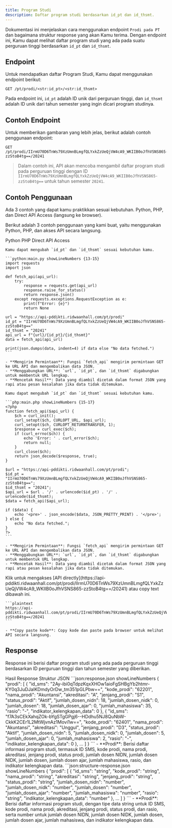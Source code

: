 ```yaml
---
title: Program Studi
description: Daftar program studi berdasarkan id_pt dan id_thsmt.
---
```


Dokumentasi ini menjelaskan cara menggunakan endpoint `Prodi pada PT` dan bagaimana struktur response yang akan Kamu terima. Dengan endpoint ini, Kamu dapat melihat daftar program studi yang ada pada suatu perguruan tinggi berdasarkan `id_pt` dan `id_thsmt`.

## Endpoint

Untuk mendapatkan daftar Program Studi, Kamu dapat menggunakan endpoint berikut:

```plaintext
GET /pt/prodi/<str:id_pt>/<str:id_thsmt>
```

Pada endpoint ini, `id_pt` adalah ID unik dari perguruan tinggi, dan `id_thsmt` adalah ID unik dari tahun semester yang ingin dicari program studinya.

## Contoh Endpoint

Untuk memberikan gambaran yang lebih jelas, berikut adalah contoh penggunaan endpoint:

```plaintext
GET /pt/prodi/IIrmU70D6TnWs79XzUmnBLmgfQLYxkZzUeQjVW4cA9_WKIIB0oJfhVSNS865-zzStoB4tg==/20241
```

> Dalam contoh ini, API akan mencoba mengambil daftar program studi pada perguruan tinggi dengan ID `IIrmU70D6TnWs79XzUmnBLmgfQLYxkZzUeQjVW4cA9_WKIIB0oJfhVSNS865-zzStoB4tg==` untuk tahun semester `20241`.

## Contoh Penggunaan

<Note type="danger" title="perhatian!">
  Ada 3 contoh yang dapat kamu praktikkan sesuai kebutuhan. Python, PHP, dan Direct API Access (langsung ke browser).
</Note>

Berikut adalah 3 contoh penggunaan yang kami buat, yaitu menggunakan Python, PHP, dan akses API secara langsung.

<Tabs defaultValue="python" className="pt-5 pb-1">
  <TabsList>
    <TabsTrigger value="python">Python</TabsTrigger>
    <TabsTrigger value="php">PHP</TabsTrigger>
    <TabsTrigger value="direct">Direct API Access</TabsTrigger>
  </TabsList>
  <TabsContent value="python">

    Kamu dapat mengubah `id_pt` dan `id_thsmt` sesuai kebutuhan kamu.

    ```python:main.py showLineNumbers {13-15}
    import requests
    import json

    def fetch_api(api_url):
        try:
            response = requests.get(api_url)
            response.raise_for_status()
            return response.json()
        except requests.exceptions.RequestException as e:
            print(f"Error: {e}")
            return None

    url = "https://api-pddikti.ridwaanhall.com/pt/prodi"
    id_pt = "IIrmU70D6TnWs79XzUmnBLmgfQLYxkZzUeQjVW4cA9_WKIIB0oJfhVSNS865-zzStoB4tg=="
    id_thsmt = "20241"
    api_url = f"{url}/{id_pt}/{id_thsmt}"
    data = fetch_api(api_url)

    print(json.dumps(data, indent=4) if data else "No data fetched.")
    ```

    - **Mengirim Permintaan**: Fungsi `fetch_api` mengirim permintaan GET ke URL API dan mengembalikan data JSON.
    - **Menggabungkan URL**: `url`, `id_pt`, dan `id_thsmt` digabungkan untuk membentuk URL lengkap.
    - **Mencetak Hasil**: Data yang diambil dicetak dalam format JSON yang rapi atau pesan kesalahan jika data tidak ditemukan.
  </TabsContent>
  <TabsContent value="php">

    Kamu dapat mengubah `id_pt` dan `id_thsmt` sesuai kebutuhan kamu.

    ```php:main.php showLineNumbers {15-17}
    <?php
    function fetch_api($api_url) {
        $ch = curl_init();
        curl_setopt($ch, CURLOPT_URL, $api_url);
        curl_setopt($ch, CURLOPT_RETURNTRANSFER, 1);
        $response = curl_exec($ch);
        if (curl_errno($ch)) {
            echo 'Error: ' . curl_error($ch);
            return null;
        }
        curl_close($ch);
        return json_decode($response, true);
    }

    $url = "https://api-pddikti.ridwaanhall.com/pt/prodi";
    $id_pt = "IIrmU70D6TnWs79XzUmnBLmgfQLYxkZzUeQjVW4cA9_WKIIB0oJfhVSNS865-zzStoB4tg==";
    $id_thsmt = "20241";
    $api_url = $url . '/' . urlencode($id_pt) . '/' . urlencode($id_thsmt);
    $data = fetch_api($api_url);

    if ($data) {
        echo '<pre>' . json_encode($data, JSON_PRETTY_PRINT) . '</pre>';
    } else {
        echo "No data fetched.";
    }
    ?>
    ```

    - **Mengirim Permintaan**: Fungsi `fetch_api` mengirim permintaan GET ke URL API dan mengembalikan data JSON.
    - **Menggabungkan URL**: `url`, `id_pt`, dan `id_thsmt` digabungkan untuk membentuk URL lengkap.
    - **Mencetak Hasil**: Data yang diambil dicetak dalam format JSON yang rapi atau pesan kesalahan jika data tidak ditemukan.
  </TabsContent>
  <TabsContent value="direct">
    Klik untuk mengakses [API directly](https://api-pddikti.ridwaanhall.com/pt/prodi/IIrmU70D6TnWs79XzUmnBLmgfQLYxkZzUeQjVW4cA9_WKIIB0oJfhVSNS865-zzStoB4tg==/20241) atau copy text dibawah ini.

    ```plaintext
    https://api-pddikti.ridwaanhall.com/pt/prodi/IIrmU70D6TnWs79XzUmnBLmgfQLYxkZzUeQjVW4cA9_WKIIB0oJfhVSNS865-zzStoB4tg==/20241
    ```

    - **Copy paste kode**: Copy kode dan paste pada browser untuk melihat API secara langsung.
  </TabsContent>
</Tabs>

## Response

Response ini berisi daftar program studi yang ada pada perguruan tinggi berdasarkan ID perguruan tinggi dan tahun semester yang diberikan.

<Tabs defaultValue="hasil" className="pt-5 pb-1">
  <TabsList>
    <TabsTrigger value="hasil">Hasil Response</TabsTrigger>
    <TabsTrigger value="struktur">Struktur JSON</TabsTrigger>
  </TabsList>
  <TabsContent value="hasil">
    ```json:response.json showLineNumbers
   {
    "prodi": [
        {
            "id_sms": "2Ay-ibi0qTdpzKqxXHOw1aioFgSHBgYb2htmr-KY0q3JuDJaIKDmdyOrDw_tm351pGLPbw==",
            "kode_prodi": "62201",
            "nama_prodi": "Akuntansi",
            "akreditasi": "A",
            "jenjang_prodi": "S1",
            "status_prodi": "Aktif",
            "jumlah_dosen_nidn": 18,
            "jumlah_dosen_nidk": 0,
            "jumlah_dosen": 18,
            "jumlah_dosen_ajar": 0,
            "jumlah_mahasiswa": 35,
            "rasio": "-",
            "indikator_kelengkapan_data": 0
        },
        {
            "id_sms": "f7A3sCEkXahqZOk-bYgSTgGPgj6--HDdhu5NJ8QuNbW-CkkK2CEr1L2MtWjvnAz1Movi1w==",
            "kode_prodi": "62401",
            "nama_prodi": "Akuntansi",
            "akreditasi": "Unggul",
            "jenjang_prodi": "D3",
            "status_prodi": "Aktif",
            "jumlah_dosen_nidn": 5,
            "jumlah_dosen_nidk": 0,
            "jumlah_dosen": 5,
            "jumlah_dosen_ajar": 0,
            "jumlah_mahasiswa": 2,
            "rasio": "-",
            "indikator_kelengkapan_data": 0
        },
        ...
      ]
    }
    ```
     - **Prodi**: Berisi daftar informasi program studi, termasuk ID SMS, kode prodi, nama prodi, akreditasi, jenjang prodi, status prodi, jumlah dosen NIDN, jumlah dosen NIDK, jumlah dosen, jumlah dosen ajar, jumlah mahasiswa, rasio, dan indikator kelengkapan data.
  </TabsContent>
  <TabsContent value="struktur">
    ```json:structure-response.json showLineNumbers
    {
      "prodi": [
        {
            "id_sms": "string",
            "kode_prodi": "string",
            "nama_prodi": "string",
            "akreditasi": "string",
            "jenjang_prodi": "string",
            "status_prodi": "string",
            "jumlah_dosen_nidn": "number",
            "jumlah_dosen_nidk": "number",
            "jumlah_dosen": "number",
            "jumlah_dosen_ajar": "number",
            "jumlah_mahasiswa": "number",
            "rasio": "string",
            "indikator_kelengkapan_data": "number"
        },
         ...
      ]
    }
    ```
    -  **Prodi**: Berisi daftar informasi program studi, dengan tipe data string untuk ID SMS, kode prodi, nama prodi, akreditasi, jenjang prodi, status prodi, dan rasio, serta number untuk jumlah dosen NIDN, jumlah dosen NIDK, jumlah dosen, jumlah dosen ajar, jumlah mahasiswa, dan indikator kelengkapan data.
  </TabsContent>
</Tabs>